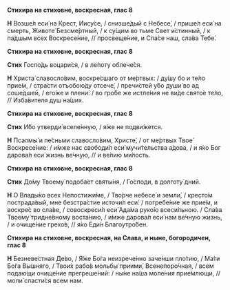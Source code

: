 **Стихира на стиховне, воскресная, глас 8**

**Н** Возше́л еси́ на Крест, Иису́се, / снизше́дый с Небесе́, / прише́л еси́ на смерть, Животе́ Безсме́ртный, / к су́щим во тьме Свет и́стинный, / к па́дшым всех Воскресе́ние, // просвеще́ние, и Спа́се наш, сла́ва Тебе́.

**Стихира на стиховне, воскресная, глас 8**

**Стих** Госпо́дь воцари́ся, / в ле́поту облече́ся.

**Н** Христа́ славосло́вим, воскре́сшаго от ме́ртвых: / ду́шу бо и те́ло прие́м, / стра́сти отъобою́ду отсече́, / пречи́стей у́бо души́ во ад соше́дшей, / его́же и плени́: / во гро́бе же истле́ния не ви́де свято́е те́ло, // Изба́вителя душ на́ших.

**Стихира на стиховне, воскресная, глас 8**

**Стих** И́бо утверди́ вселе́нную, / я́же не подви́жется.

**Н** Псалмы́ и пе́сньми славосло́вим, Христе́, / от ме́ртвых Твое́ Воскресе́ние: / и́мже нас свободи́л еси́ мучи́тельства а́дова, / и я́ко Бог дарова́л еси́ жизнь ве́чную, // и ве́лию ми́лость.

**Стихира на стиховне, воскресная, глас 8**

**Стих** До́му Твоему́ подоба́ет святы́ня, / Го́споди, в долготу́ дний.

**Н** О Влады́ко всех Непостижи́ме, / Тво́рче небесе́ и земли́, / кресто́м пострада́вый, мне безстра́стие источи́л еси́: / погребе́ние же прие́м, и воскре́с во сла́ве, / совоскреси́л еси́ Ада́ма руко́ю всеси́льною. / Сла́ва Твоему́ тридне́вному воста́нию, / и́мже дарова́л еси́ нам ве́чную жизнь, / и очище́ние грехо́в, // я́ко Еди́н Благоутро́бен.

**Стихира на стиховне, воскресная, на Слава, и ныне, богородичен, глас 8**

**Н** Безневе́стная Де́во, / Я́же Бо́га неизрече́нно заче́нши пло́тию, / Ма́ти Бо́га Вы́шняго, / Твои́х рабо́в мольбы́ приими́, Всенепоро́чная, / всем подаю́щи очище́ние прегреше́ний: / ны́не на́ша моле́ния прие́млющи, // моли́ спасти́ся всем нам.
